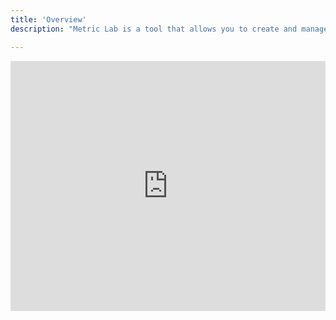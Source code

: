 ```yaml
---
title: 'Overview'
description: "Metric Lab is a tool that allows you to create and manage custom metrics for your AI agents."

---
```


<iframe
  width="100%"
  height="400px"
  style={{
  aspectRatio: '16 / 9',
  border: '1px solid #ccc',
  borderRadius: '8px',
  marginBottom: '20px'
}}
  src="https://www.tella.tv/video/cm7vbj9p0001k0ajo6ex71u1o/embed"
  frameborder="0"
  allow="accelerometer; autoplay; clipboard-write; encrypted-media; gyroscope; picture-in-picture"
  allowfullscreen
  title="Metric Lab Overview"
/>

## Advanced Features of Metric Lab

Metric Lab provides powerful tools for defining, testing, and optimizing custom metrics for your AI assistant. This guide walks you through the process of refining metrics to ensure they accurately reflect real-world performance.

### Defining Custom Metrics

Metric Lab allows you to define custom metrics tailored to your specific use cases. For example, you might have a metric like "Time Zone Confirmation" that checks if your AI assistant confirms the time zone before scheduling a call.

<img src="/images/metriclab/timezone.png" alt="Time Zone Confirmation" />

### Identifying Metric Performance Issues

After deploying your metrics, you may notice discrepancies between expected and actual results:
- The AI might not confirm the time zone, yet the metric marks it as successful
- The AI confirms the time zone, but the metric marks it as unsuccessful

These inconsistencies indicate that your metric definition needs refinement.

### Creating Test Sets for Optimization

When you identify calls where metrics aren't performing as expected, you can add them to a test set directly from the interface.

#### Step 1: Add problematic calls to a testset

<img src="/images/metriclab/addtotestset.png" alt="Add to Test Set" />

#### Step 2: Annotate the calls

After adding calls to your test set, annotate them with the correct outcomes:
1. Review each call
2. Determine what actually happened (e.g., "AI did not confirm the time zone")
3. Mark the correct outcome (e.g., set to "false" if the AI didn't confirm)
4. Save your annotation

<img src="/images/metriclab/annotate.png" alt="Annotate" />

### Optimizing Your Metrics

Once you've built a test set with correct annotations, you can refine your metric definition:

#### Step 1: Navigate to the optimization section

Go to the "Optimize" section and select the metric you want to improve.

<img src="/images/metriclab/optimizer.png" alt="Optimize Metric" />

#### Step 2: Edit the metric prompt

The interface will show your current accuracy score (e.g., "6 out of 8"). This indicates how many test cases your current metric correctly evaluates.



#### Step 3: Refine the metric definition

Edit the metric prompt to be more precise. For example, you might specify that the user must mention a specific time zone for the metric to pass.

<img src="/images/metriclab/promt.png" alt="Accuracy" />

#### Step 4: Test and iterate

After editing:
1. Save your changes
2. Run the updated metric against your test set
3. Observe the improvement in accuracy (e.g., from 6/8 to 7/8 or 8/8)
4. Continue refining until you reach your desired accuracy

 
### Benefits of Metric Optimization

This iterative optimization process allows you to:
- Improve metric accuracy from as low as 50% to 95% or higher
- Ensure the labels you see from your AI assistant accurately reflect real performance
- Make data-driven decisions based on reliable metrics

By following this process, you can be confident that your metrics are providing accurate insights into your AI assistant's performance.


